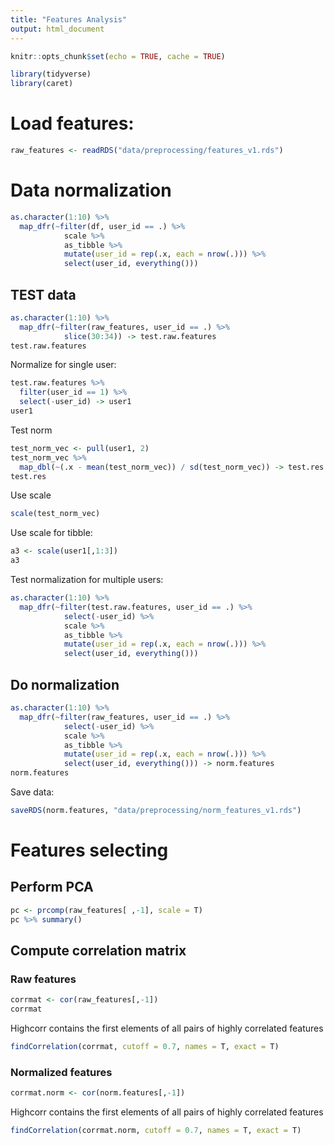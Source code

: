 ```yaml
---
title: "Features Analysis"
output: html_document
---
```


```r
knitr::opts_chunk$set(echo = TRUE, cache = TRUE)

library(tidyverse)
library(caret)
```

# Load features:

```r
raw_features <- readRDS("data/preprocessing/features_v1.rds")
```

# Data normalization

```r
as.character(1:10) %>% 
  map_dfr(~filter(df, user_id == .) %>% 
            scale %>%
            as_tibble %>% 
            mutate(user_id = rep(.x, each = nrow(.))) %>% 
            select(user_id, everything()))
```


## TEST data
```r
as.character(1:10) %>% 
  map_dfr(~filter(raw_features, user_id == .) %>% 
            slice(30:34)) -> test.raw.features
test.raw.features
```
Normalize for single user:
```r
test.raw.features %>% 
  filter(user_id == 1) %>% 
  select(-user_id) -> user1
user1
```
Test norm
```r
test_norm_vec <- pull(user1, 2)
test_norm_vec %>% 
  map_dbl(~(.x - mean(test_norm_vec)) / sd(test_norm_vec)) -> test.res
test.res
```
Use scale
```r
scale(test_norm_vec)
```
Use scale for tibble:
```r
a3 <- scale(user1[,1:3])
a3
```
Test normalization for multiple users:
```r
as.character(1:10) %>% 
  map_dfr(~filter(test.raw.features, user_id == .) %>% 
            select(-user_id) %>% 
            scale %>%
            as_tibble %>% 
            mutate(user_id = rep(.x, each = nrow(.))) %>% 
            select(user_id, everything()))
```

## Do normalization
```r
as.character(1:10) %>% 
  map_dfr(~filter(raw_features, user_id == .) %>% 
            select(-user_id) %>% 
            scale %>%
            as_tibble %>% 
            mutate(user_id = rep(.x, each = nrow(.))) %>% 
            select(user_id, everything())) -> norm.features
norm.features
```
Save data:
```r
saveRDS(norm.features, "data/preprocessing/norm_features_v1.rds")
```

# Features selecting

## Perform PCA

```r
pc <- prcomp(raw_features[ ,-1], scale = T)
pc %>% summary()
```
## Compute correlation matrix

### Raw features
```r
corrmat <- cor(raw_features[,-1])
corrmat
```
Highcorr contains the first elements of all pairs of highly correlated features
```r
findCorrelation(corrmat, cutoff = 0.7, names = T, exact = T)
```

### Normalized features 

```r
corrmat.norm <- cor(norm.features[,-1])
```
Highcorr contains the first elements of all pairs of highly correlated features
```r
findCorrelation(corrmat.norm, cutoff = 0.7, names = T, exact = T)
```
